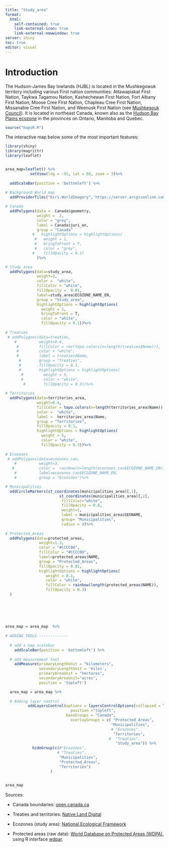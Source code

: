 ```yaml
---
title: "Study_area"
format:
  html:
    self-contained: true
    link-external-icon: true
    link-external-newwindow: true
server: shiny
toc: true
editor: visual
---
```


# Introduction

The Hudson-James Bay lowlands (HJBL) is located in the Mushkegowuk territory including various First nation communities: Attawapiskat First Nation, Taykwa Tagamou Nation, Kashechewan First Nation, Fort Albany First Nation, Moose Cree First Nation, Chapleau Cree First Nation, Missanabie Cree First Nation, and Weenusk First Nation (see [Mushkegouk Council](https://mushkegowuk.ca/)). It is located in northeast Canada, known also as the [Hudson Bay Plains ecozone](http://www.ecozones.ca/english/zone/index.html) in the provinces on Ontario, Manitoba and Quebec.

```r

source("mapsR.R")


```

The interactive map below some of the most important features:

```r


library(shiny)
library(magrittr)
library(leaflet)


area_map=leaflet() %>%
           setView(lng = -91, lat = 60, zoom = 3)%>%
   
  addScaleBar(position = 'bottomleft') %>%
  
# Background World map
  addProviderTiles("Esri.WorldImagery",'https://server.arcgisonline.com/ArcGIS/rest/services/World_Imagery/MapServer/tile/{z}/{y}/{x}') %>%

# Canada
  addPolygons(data =  Canada$geometry,
              weight =  2,
              color = "grey",
              label = Canada$juri_en,
              group = "Canada"
            #   highlightOptions = highlightOptions(
             #   weight = 1,
             #   bringToFront = T,
             #   color = "grey",
            #    fillOpacity = 0.1)
              )%>%

# Study area
  addPolygons(data=study_area,
              weight=3,
              color =  "white",
              fillColor = "white",
              fillOpacity =  0.01,
              label=study_area$ECOZONE_NAME_EN,
              group = "Study_area",
              highlightOptions = highlightOptions(
                weight = 1,
                bringToFront = T,
                color = "white",
                fillOpacity = 0.1))%>%
  
# Treaties
 # addPolygons(data=treaties,
    #          weight=0.4,
     #         fillColor = rev(topo.colors(n=length(treaties$Name))),
     #         color = "white",
     #         label = treaties$Name,
      #        group = "Treaties",
      #        fillOpacity = 0.1,
      #        highlightOptions = highlightOptions(
       #         weight = 5,
       #         color = "white",
        #        fillOpacity = 0.3))%>%
  
# Territories
  addPolygons(data=territories_area,
              weight=0.4,
              fillColor = topo.colors(n=length(territories_area$Name)),
              color =  "white",
              label =  territories_area$Name,
              group = "Territories",
              fillOpacity = 0.1,
              highlightOptions = highlightOptions(
                weight = 5,
                color = "white",
                fillOpacity = 0.3))%>%
 
# Ecozones
 # addPolygons(data=ecozones_can,
    #          weight=3,
   #           color =  rainbow(n=length(ecozones_can$ECOZONE_NAME_EN)),
    #          label=ecozones_can$ECOZONE_NAME_EN,
    #          group = "Ecozones")%>%

# Municipalities
  addCircleMarkers(st_coordinates(municipalities_area)[,1],
                        st_coordinates(municipalities_area)[,2],
                         fillColor="white",
                         fillOpacity = 0.8,
                         weight=1,
                         label = municipalities_area$GEONAME,
                         group= "Municipalities",
                         radius = 4)%>%
  
# Protected_Areas
  addPolygons(data=protected_areas,
               weight=1.3,
               color = "#CCCC00",
               fillColor = "#CCCC00",
               label=protected_areas$NAME,
               group = "Protected_Areas",
               fillOpacity = 0.01,
               highlightOptions = highlightOptions(
                  weight = 0.1,
                  color = "white",
                  fillColor = rainbow(length(protected_areas$NAME)),
                  fillOpacity = 0.3)
  )
  
  


  
 
area_map = area_map  %>%
   
# ADDING TOOLS -------------
    
  # add a map scalebar
    addScaleBar(position = 'bottomleft') %>%
              
  # add measurement tool
    addMeasure(primaryLengthUnit = "kilometers",
               secondaryLengthUnit = 'miles',
               primaryAreaUnit = "hectares",
               secondaryAreaUnit="acres",
               position = 'topleft') 

  area_map = area_map %>%
    
  # Adding layer control
          addLayersControl(options = layersControlOptions(collapsed = T),
                             position ="topleft",
                           baseGroups = "Canada",
                             overlayGroups = c( "Protected_Areas",
                                               "Municipalities",
                                               # "Ecozones",
                                                "Territories",
                                              #  "Treaties",
                                                 "Study_area")) %>%
            hideGroup(c(#"Ecozones",
                       # "Treaties",
                        "Municipalities",
                        "Protected_Areas",
                        "Territories")
                    )
          

area_map
```

Sources:

-   Canada boundaries: [open.canada.ca](https://open.canada.ca/data/en/dataset/85efc01b-163f-ebba-2378-c43eadfb3b3f/resource/15f721b1-ed0f-4883-80c3-8e3d9bec20d6?inner_span=True)

-   Treaties and territories: [Native Land Digital](https://native-land.ca/)

-   Ecozones (study area): [National Ecological Framework](https://agriculture.canada.ca/atlas/data_donnees/nationalEcologicalFramework/data_donnees/)

-   Protected areas (raw data): [World Database on Protected Areas (WDPA)](https://www.protectedplanet.net/en), using R interface [wdpar](https://cran.r-project.org/web/packages/wdpar/index.html).
